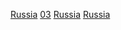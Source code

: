{{Portal|俄羅斯}}

[[Category:3千紀各國|Russia]]
[[Category:各千紀俄羅斯|03]]
[[Category:3千紀亞洲|Russia]]
[[Category:3千紀歐洲|Russia]]